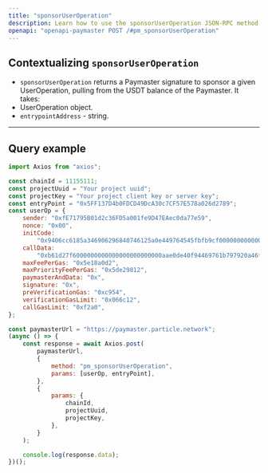 ```yaml
---
title: "sponsorUserOperation"
description: Learn how to use the sponsorUserOperation JSON-RPC method.
openapi: "openapi-paymaster POST /#pm_sponsorUserOperation"
---
```


## Contextualizing `sponsorUserOperation`

- `sponsorUserOperation` returns a Paymaster signature to sponsor a given UserOperation, pulling from the USDT balance of the Paymaster. It takes:
- UserOperation object.
- `entrypointAddress` - string.

***

## Query example

```javascript JavaScript
import Axios from "axios";

const chainId = 11155111;
const projectUuid = "Your project uuid";
const projectKey = "Your project client key or server key";
const entryPoint = "0x5FF137D4b0FDCD49DcA30c7CF57E578a026d2789";
const userOp = {
    sender: "0xfE71795B01d2c36FD5a001fe9D47EAec0da77e59",
    nonce: "0x00",
    initCode:
        "0x9406cc6185a346906296840746125a0e449764545fbfb9cf0000000000000000000000009a8c05c7ac9acecc1185d5a624eb185e63dde9c20000000000000000000000000000000000000000000000000000000000000000",
    callData:
        "0xb61d27f6000000000000000000000000aae0de40f94469761b797920a46f223d0fffd013000000000000000000000000000000000000000000000000000000000000000000000000000000000000000000000000000000000000000000000000000000600000000000000000000000000000000000000000000000000000000000000000",
    maxFeePerGas: "0x5e18a0d2",
    maxPriorityFeePerGas: "0x5de29812",
    paymasterAndData: "0x",
    signature: "0x",
    preVerificationGas: "0xc954",
    verificationGasLimit: "0x066c12",
    callGasLimit: "0xf2a0",
};

const paymasterUrl = "https://paymaster.particle.network";
(async () => {
    const response = await Axios.post(
        paymasterUrl,
        {
            method: "pm_sponsorUserOperation",
            params: [userOp, entryPoint],
        },
        {
            params: {
                chainId,
                projectUuid,
                projectKey,
            },
        }
    );

    console.log(response.data);
})();
```